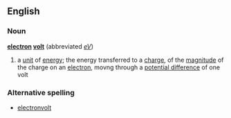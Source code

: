 ==English==
===Noun===
{{wikipedia}}
'''[[electron]] [[volt]]'''  (abbreviated ''[[eV]]'')
# a [[unit]] of [[energy]]; the energy transferred to a [[charge]], of the [[magnitude]] of the charge on an [[electron]], movng through a [[potential difference]] of one volt
===Alternative spelling===
*[[electronvolt]]